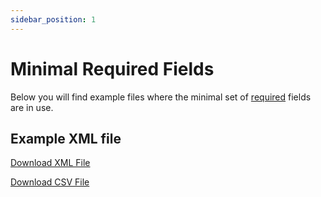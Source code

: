 ```yaml
---
sidebar_position: 1
---
```



# Minimal Required Fields

Below you will find example files where the minimal set of [required](/docs/appendix/required-fields) fields are in use.

## Example XML file

<Tabs>

  <TabItem value="xml_minimal" label="XML" default>

  [Download XML File](pathname:///examples/min-sample.xml)  
  <SampleXmlMinimal />

 
 </TabItem>
  <TabItem value="csv_minimal" label="CSV" default>

  [Download CSV File](pathname:///examples/min-sample.csv)  
  <SampleCsvMinimal />

 
 </TabItem>
</Tabs>
